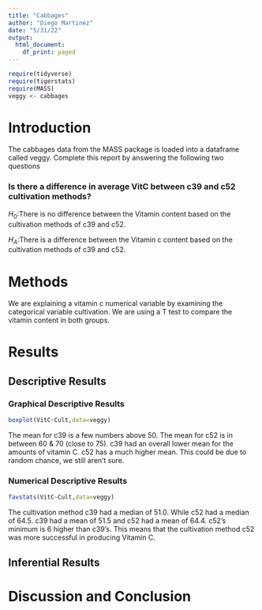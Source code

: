 ```yaml
---
title: "Cabbages"
author: "Diego Martinez"
date: "5/31/22"
output:
  html_document:
    df_print: paged
--- 
```


```r
require(tidyverse)
require(tigerstats)
require(MASS)
veggy <- cabbages
```

# Introduction

<!--In this section you explain what you are trying to show.  Where did the data come from?  What is the research or other question you are trying to answer?!-->
 The cabbages data from the MASS package is loaded into a dataframe called veggy. Complete this report by answering the following two questions  
 
### Is there a difference in average VitC between c39 and c52 cultivation methods?  
$H_0$:There is no difference between the Vitamin content based on the cultivation methods of c39 and c52.   

$H_A$:There is a difference between the Vitamin c content based on the cultivation methods of c39 and c52.   

# Methods

<!--Decide on your methods:  use "variable analysis" or other appropriate descriptors.  Make sure to choose at least one graphical method and at least one numerical method.!-->

We are explaining a vitamin c numerical variable by examining the categorical variable cultivation. We are using a T test to compare the vitamin content in both groups.     

# Results

<!--Divide this section into two sub-sections:  One for your descriptive  results and one for your inferential results.!-->

## Descriptive Results

### Graphical Descriptive Results
```r
boxplot(VitC~Cult,data=veggy)
```

The mean for c39 is a few numbers above 50. The mean for c52 is in between 60 & 70 (close to 75). c39 had an overall lower mean for the amounts of vitamin C. c52 has a much higher mean. This could be due to random chance, we still aren't sure. 

<!--Graphical results here.  Make sure to show your code.  Provide appropriate labels for axes, giving units if possible, and provide a good title for the graph, too.  Use the graphical results to describe the patterns if any that exist in the data as focused toward the research question!-->

### Numerical Descriptive Results

<!--Numerical results go here. Use the numerical results to describe the patterns if any that exist in the data as focused toward the research question!-->

```r
favstats(VitC~Cult,data=veggy)
```

The cultivation method c39 had a median of 51.0. While c52 had a median of 64.5. c39 had a mean of 51.5 and c52 had a mean of 64.4. c52's minimum is 6 higher than c39's. This means that the cultivation method c52 was more successful in producing Vitamin C. 

## Inferential Results

<!--State hypothesis clearly.  Make sure your discussion of the inferential test covers all the aspects that the test output produces, such as test statistic, p-value etc.  Make a decision about the null hypothesis, explain the assumptions on which the selected test/procedure was based, and why the chosen procedure satisfies the assumptions and is appropriate to answer the research question!-->


# Discussion and Conclusion

<!--Discussion and conclusion here.  If you found a relationship be sure to consider whether the relationship occurs because one of the variavbles causes the other, or whether they perhasps are related for some other reason.  Watch the chapter 6 videos from the GeorgeTown videos collection.!-->
